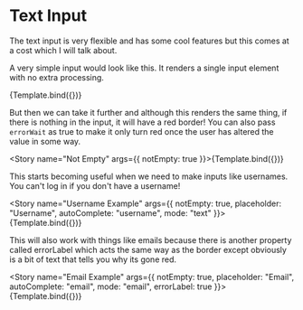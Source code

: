 
<Meta title="Components/Input/TextInput" component={TextInput}/>

# Text Input
The text input is very flexible and has some cool features but this comes at a cost which I will talk about.


A very simple input would look like this. It renders a single input element with no extra processing.

<Story name="Text" args={{}}>{Template.bind({})}</Story>

But then we can take it further and although this renders the same thing, if there is nothing in the input, it will have a red border! You can also pass `errorWait` as true to make it only turn red once the user has altered the value in some way.

<Story name="Not Empty" args={{
    notEmpty: true
}}>{Template.bind({})}</Story>

This starts becoming useful when we need to make inputs like usernames. You can't log in if you don't have a username!

<Story name="Username Example" args={{
    notEmpty: true,
    placeholder: "Username",
    autoComplete: "username",
    mode: "text"
}}>{Template.bind({})}</Story>

This will also work with things like emails because there is another property called errorLabel which acts the same way as the border except obviously is a bit of text that tells you why its gone red.

<Story name="Email Example" args={{
    notEmpty: true,
    placeholder: "Email",
    autoComplete: "email",
    mode: "email",
    errorLabel: true
}}>{Template.bind({})}</Story>
